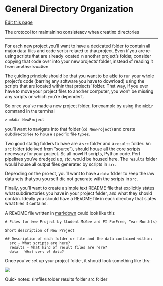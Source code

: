 # General Directory Organization

[Edit this page](https://github.com/DrK-Lo/lotterhoslabprotocols/edit/main/code_directoryorganization.qmd)

The protocol for maintaining consistency when creating directories

------------------------------------------------------------------------

For each new project you'll want to have a dedicated folder to contain all major data files and code script related to that project. Even if you are re-using scripts that are already located in another project's folder, consider copying that code over into your new projects' folder, instead of reading it from another location.

The guiding principle should be that you want to be able to run your whole project's code (barring any software you have to download) using the scripts that are located within that projects' folder. That way, if you ever have to move your project files to another computer, you won't be missing any scripts on which you're dependent.

So once you've made a new project folder, for example by using the `mkdir` command in the terminal

    > mkdir NewProject

you'll want to navigate into that folder (`cd NewProject`) and create subdirectories to house specific file types.

Two good startig folders to have are a `src` folder and a `results` folder. An `src` folder (derived from "source"), should house all the core scripts necessary for your project. So all novel R scripts, Python code, Perl pipelines you've dredged up, *etc*. would be housed here. The `results` folder would house all output files generated by scripts in `src`.

Depending on the project, you'll want to have a `data` folder to keep the raw data sets that you yourself did not generate with the scripts in `src`.

Finally, you'll want to create a simple text README file that explicitly states what subdirectories you have in your project folder, and what they should contain. Ideally you should have a README file in each directory that states what files it contains.

A README file written in [markdown](https://www.markdownguide.org/cheat-sheet) could look like this:

    # Files for New Project by Student McGee and PI ForFree, Year Month(s)

    Short description of New Project

    ## Description of each folder or file and the data contained within:
      src - What scripts are here?
      results - What kind of result files are here?
      data - What sort of data?

Once you've set up your project folder, it should look something like this:

![](img/eg_structure.png)

Quick notes: simfiles folder results folder src folder

